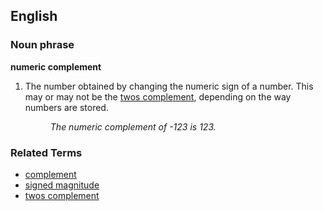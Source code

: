 ==English==

===Noun phrase===
'''numeric complement'''

# {{computing}} The number obtained by changing the numeric sign of a number.  This may or may not be the [[twos complement]], depending on the way numbers are stored.
#: ''The numeric complement of -123 is 123.''

===Related Terms===
* [[complement]]
* [[signed magnitude]]
* [[twos complement]]